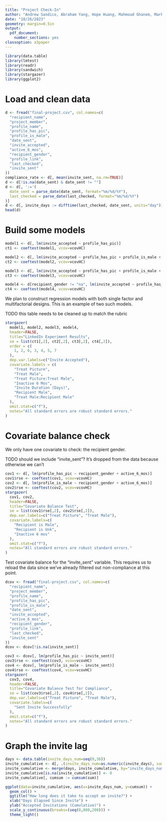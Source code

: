 ```yaml
---
title: "Project Check-In"
author: "Andrew Sandico, Abraham Yang, Hope Huang, Mahmoud Ghanem, Mark Haase"
date: "10/26/2023"
geometry: margin=0.5in
output:
  pdf_document:
    number_sections: yes
classoption: a3paper
---
```


```r
library(data.table)
library(lmtest)
library(readr)
library(sandwich)
library(stargazer)
library(ggplot2)
``` 

# Load and clean data

```r
d <- fread("final-project.csv", col.names=c(
  "recipient_name",
  "project_member",
  "profile_name",
  "profile_has_pic",
  "profile_is_male",
  "date_sent",
  "invite_accepted",
  "active_6_mos",
  "recipient_gender",
  "profile_link",
  "last_checked",
  "invite_sent"
))
compliance_rate <- d[, mean(invite_sent, na.rm=TRUE)]
d <- d[!is.na(date_sent) & date_sent != ""]
d <- d[, ':='(
  date_sent = parse_date(date_sent, format="%m/%d/%Y"),
  last_checked = parse_date(last_checked, format="%m/%d/%Y")
)]
d <- d[, invite_days := difftime(last_checked, date_sent, units="day")]
head(d)
```

# Build some models

```r
model1 <- d[, lm(invite_accepted ~ profile_has_pic)]
ct1 <- coeftest(model1, vcov=vcovHC)

model2 <- d[, lm(invite_accepted ~ profile_has_pic + profile_is_male + profile_has_pic*profile_is_male)]
ct2 <- coeftest(model2, vcov=vcovHC)

model3 <- d[, lm(invite_accepted ~ profile_has_pic + profile_is_male + profile_has_pic*profile_is_male + active_6_mos + invite_days)]
ct3 <- coeftest(model3, vcov=vcovHC)

model4 <- d[recipient_gender != "na", lm(invite_accepted ~ profile_has_pic + profile_is_male + profile_has_pic*profile_is_male + active_6_mos + invite_days + recipient_gender + profile_is_male * recipient_gender)]
ct4 <- coeftest(model4, vcov=vcovHC)
```

We plan to construct regression models with both single factor and multifactorial designs. This is an example of two such models.

TODO this table needs to be cleaned up to match the rubric

```r
stargazer(
  model1, model2, model3, model4,
  header=FALSE,
  title="LinkedIn Experiment Results",
  se = list(ct1[,2], ct2[,2], ct3[,2], ct4[,2]),
  order = c(
    1, 2, 6, 3, 4, 5, 7
  ),
  dep.var.labels=c("Invite Accepted"),
  covariate.labels = c(
    "Treat Picture", 
    "Treat Male",
    "Treat Picture:Treat Male",
    "Inactive 6 Mos",
    "Invite Duration (Days)",
    "Recipient Male",
    "Treat Male:Recipient Male"
  ),
  omit.stat=c("f"),
  notes="All standard errors are robust standard errors."
)
```

# Covariate balance check

We only have one covariate to check: the recipient gender.

TODO should we include "invite_sent"? It's dropped from the data because otherwise we can't 

```r
cov1 <- d[, lm(profile_has_pic ~ recipient_gender + active_6_mos)]
cov1$rse <- coeftest(cov1, vcov=vcovHC)
cov2 <- d[, lm(profile_is_male ~ recipient_gender + active_6_mos)]
cov2$rse <- coeftest(cov2, vcov=vcovHC)
stargazer(
  cov1, cov2,
  header=FALSE,
  title="Covariate Balance Test",
  se = list(cov1$rse[,2], cov2$rse[,2]),
  dep.var.labels=c("Treat Picture", "Treat Male"),
  covariate.labels=c(
    "Recipient is Male",
    "Recipient is Unk",
    "Inactive 6 mos"
  ),
  omit.stat=c("f"),
  notes="All standard errors are robust standard errors."
)
```

Test covariate balance for the "invite_sent" variable. This requires us to reload 
the data since we've already filtered out non-compliance at this point.

```r
dcov <- fread("final-project.csv", col.names=c(
  "recipient_name",
  "project_member",
  "profile_name",
  "profile_has_pic",
  "profile_is_male",
  "date_sent",
  "invite_accepted",
  "active_6_mos",
  "recipient_gender",
  "profile_link",
  "last_checked",
  "invite_sent"
))
dcov <- dcov[!is.na(invite_sent)]

cov3 <- dcov[, lm(profile_has_pic ~ invite_sent)]
cov3$rse <- coeftest(cov3, vcov=vcovHC)
cov4 <- dcov[, lm(profile_is_male ~ invite_sent)]
cov4$rse <- coeftest(cov4, vcov=vcovHC)
stargazer(
  cov3, cov4,
  header=FALSE,
  title="Covariate Balance Test for Compliance",
  se = list(cov3$rse[,2], cov4$rse[,2]),
  dep.var.labels=c("Treat Picture", "Treat Male"),
  covariate.labels=c(
    "Sent Invite Successfully"
  ),
  omit.stat=c("f"),
  notes="All standard errors are robust standard errors."
)
```

# Graph the invite lag

```r
days <- data.table(invite_days_num=seq(0,36))
invite_cumulative <- d[, .(invite_days_num=as.numeric(invite_days), sum=sum(invite_accepted)), by=invite_days]
invite_cumulative <- merge(days, invite_cumulative, by="invite_days_num", all.x=TRUE)
invite_cumulative[is.na(invite_cumulative)] <- 0
invite_cumulative[, cumsum := cumsum(sum)]
```

```r
ggplot(data=invite_cumulative, aes(x=invite_days_num, y=cumsum)) +
  geom_col() + 
  ggtitle("How long does it take to accept an invite?") +
  xlab("Days Elapsed Since Invite") + 
  ylab("Accepted Invitations (Cumulative)") +
  scale_y_continuous(breaks=(seq(0,800,200))) +
  theme_light()
```
